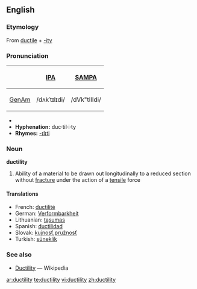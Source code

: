 ==English==

===Etymology===
From [[ductile]] + [[-ity]]

===Pronunciation===
{| border=1 cellpadding=5
! !! [[w:International Phonetic Alphabet|IPA]] !! [[w:SAMPA|SAMPA]]
|-
! [[GenAm]]
| /dʌkˈtɪlɪdi/ || /dVk"tIlIdi/
|}
*{{audio|en-us-ductility.ogg|Audio (US)}}
*'''Hyphenation:''' duc·til·i·ty
*'''Rhymes:''' [[Rhymes:English:-ɪlɪti|-ɪlɪti]]

===Noun===
'''ductility'''

# {{physics}}Ability of a material to be drawn out longitudinally to a reduced section without [[fracture]] under the action of a [[tensile]] force

====Translations====
*French: [[ductilité]] {{f}}
*German: [[Verformbarkheit]]
*Lithuanian: [[tąsumas]] {{m}}
*Spanish: [[ductilidad]] {{f}}
*Slovak: [[kujnosť]],[[pružnosť]] {{f}}
*Turkish: [[süneklik]]

===See also===
*[[w:Ductility|Ductility]] — Wikipedia

[[ar:ductility]]
[[te:ductility]]
[[vi:ductility]]
[[zh:ductility]]
